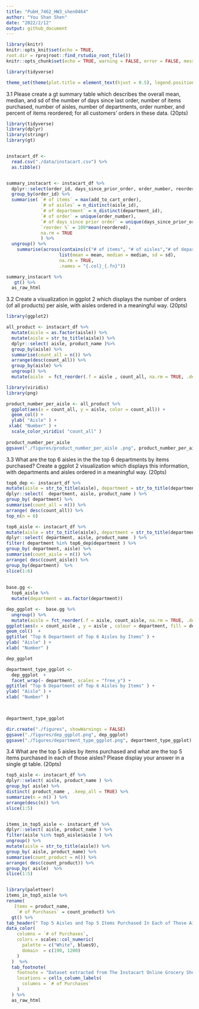 ---
title: "PubH_7462_HW3_shen0464"
author: "You Shan Shen"
date: "2022/2/12"
output: github_document
---

```{r setup, include=FALSE}
library(knitr)
knitr::opts_knit$set(echo = TRUE, 
root.dir = rprojroot::find_rstudio_root_file())
knitr::opts_chunk$set(echo = TRUE, warning = FALSE, error = FALSE, message = FALSE)

library(tidyverse)

theme_set(theme(plot.title = element_text(hjust = 0.5), legend.position = "right"))
```

3.1 Please create a gt summary table which describes the overall mean, median, and sd of the number of days since last order, number of items purchased, number of aisles, number of departments, order number, and percent of items reordered; for all customers’ orders in these data. (20pts)

```{r }
library(tidyverse)
library(dplyr)
library(stringr)
library(gt)


instacart_df <- 
  read.csv("./data/instacart.csv") %>%
  as.tibble() 


summary_instacart <- instacart_df %>% 
  dplyr::select(order_id, days_since_prior_order, order_number, reordered, add_to_cart_order, aisle_id, department_id) %>%
  group_by(order_id) %>%
  summarise( `# of items` = max(add_to_cart_order),
             `# of aisles` = n_distinct(aisle_id),
             `# of department` = n_distinct(department_id),
             `# of order` = unique(order_number),
             `# of days since prior order` = unique(days_since_prior_order),
             `reorder %` = 100*mean(reordered),
             na.rm = TRUE 
             ) %>%
  ungroup() %>%
    summarise(across(contains(c("# of items", "# of aisles","# of department","# of order", "# of days since prior order", "reorder %")),
                    list(mean = mean, median = median, sd = sd),
                    na.rm = TRUE, 
                    .names = "{.col}_{.fn}"))

summary_instacart %>% 
   gt() %>%
  as_raw_html
```


3.2 Create a visualization in ggplot 2 which displays the number of orders (of all
products) per aisle, with aisles ordered in a meaningful way. (20pts)

```{r}


library(ggplot2)

all_product <- instacart_df %>%
  mutate(aisle = as.factor(aisle)) %>%
  mutate(aisle = str_to_title(aisle)) %>% 
  dplyr::select( aisle, product_name )%>%
  group_by(aisle) %>%
  summarise(count_all = n()) %>%
  arrange(desc(count_all)) %>%
  group_by(aisle) %>%
  ungroup() %>%
  mutate(aisle  = fct_reorder(.f = aisle , count_all, na.rm = TRUE, .desc = TRUE)) 

library(viridis)
library(png)  

product_number_per_aisle <- all_product %>%
  ggplot(aes(x = count_all, y = aisle, color = count_all)) +
  geom_col() +
  ylab( "Aisle" ) + 
 xlab( "Number" ) +
  scale_color_viridis( "count_all" )
  
product_number_per_aisle
ggsave("./figures/product_number_per_aisle .png", product_number_per_aisle )

```

3.3 What are the top 6 aisles in the the top 6 departments by items purchased?
Create a ggplot 2 visualization which displays this information, with departments
and aisles ordered in a meaningful way. (20pts)

```{r, fig.width= 15}

top6_dep <- instacart_df %>%
mutate(aisle = str_to_title(aisle), department = str_to_title(department)) %>%
dplyr::select(  department, aisle, product_name ) %>%
group_by( department) %>%
summarise(count_all = n()) %>%
arrange( desc(count_all)) %>%
top_n(n = 6)

top6_aisle <- instacart_df %>%
mutate(aisle = str_to_title(aisle), department = str_to_title(department)) %>%
dplyr::select( department, aisle, product_name  ) %>%
filter( department %in% top6_dep$department ) %>%  
group_by( department, aisle) %>%
summarise(count_aisle = n()) %>%
arrange( desc(count_aisle)) %>%
group_by(department)  %>%
slice(1:6) 
  
  
base.gg <- 
  top6_aisle %>%
  mutate(department = as.factor(department)) 

dep_ggplot <-  base.gg %>%
  ungroup() %>%
  mutate(aisle = fct_reorder(.f = aisle, count_aisle, na.rm = TRUE, .desc = TRUE)) %>%
ggplot(aes(x = count_aisle , y = aisle , colour = department, fill = department)) +
geom_col()  +
ggtitle( "Top 6 Department of Top 6 Aisles by Items" ) +
ylab( "Aisle" ) + 
xlab( "Number" )

dep_ggplot

department_type_ggplot <-
  dep_ggplot  + 
  facet_wrap(~ department, scales = "free_y") + 
ggtitle( "Top 6 Department of Top 6 Aisles by Items" ) +
ylab( "Aisle" ) + 
xlab( "Number" ) 

  

department_type_ggplot

dir.create("./figures", showWarnings = FALSE)
ggsave("./figures/dep_ggplot.png", dep_ggplot)
ggsave("./figures/department_type_ggplot.png", department_type_ggplot)

```


3.4 What are the top 5 aisles by items purchased and what are the top 5 items
purchased in each of those aisles? Please display your answer in a single gt table.
(20pts)

```{r}
top5_aisle <- instacart_df %>%
dplyr::select( aisle, product_name ) %>%
group_by( aisle) %>% 
distinct( product_name , .keep_all = TRUE) %>%
summarize(n = n() ) %>%
arrange(desc(n)) %>%
slice(1:5) 


items_in_top5_aisle <- instacart_df %>%
dplyr::select( aisle, product_name ) %>%
filter(aisle %in% top5_aisle$aisle ) %>%  
ungroup() %>%
mutate(aisle = str_to_title(aisle)) %>%
group_by( aisle, product_name) %>%
summarise(count_product = n()) %>%
arrange( desc(count_product)) %>%
group_by( aisle)  %>%
slice(1:5) 


library(paletteer)
items_in_top5_aisle %>% 
rename(
   Items = product_name,
    `# of Purchases` = count_product) %>%
  gt() %>% 
tab_header(" Top 5 Aisles and Top 5 Items Purchased In Each of Those Aisles ") %>%  
data_color(
    columns = `# of Purchases`,
    colors = scales::col_numeric(
      palette = c("White", blues9),
      domain  = c(190, 1200) 
    )
  )  %>%
  tab_footnote(
    footnote = "Dataset extracted from The Instacart Online Grocery Shopping 2017",
    locations = cells_column_labels(
      columns = `# of Purchases`
    )
  ) %>%
  as_raw_html


```


